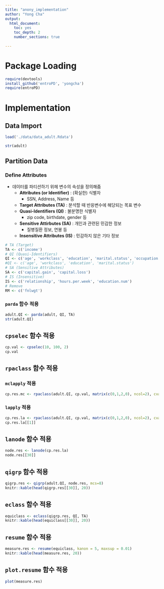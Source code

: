 ```yaml
---
title: "anony_implementation"
author: "Yong Cha"
output: 
  html_document:
    toc: yes
    toc_depth: 2
    number_sections: true
    
---
```



# Package Loading
```r
require(devtools)
install_github('entroPD', 'yongcha')
require(entroPD)
```



# Implementation

## Data Import
```r
load('./data/data_adult.Rdata')
```

```r
str(adult)
```


## Partition Data

### Define Attributes

* 데이터를 파티션하기 위헤 변수의 속성을 정의해줌
    * __Attributes (or Identifier)__ : (확실한) 식별자
        * SSN, Address, Name 등
    * __Target Attributes (TA)__ : 분석할 때 반응변수에 해당되는 목표 변수 
    * __Quasi-Identifiers (QI)__ : 불분명한 식별자
        * zip code, birthdate, gender 등
    * __Sensitive Attirbutes (SA)__ : 개인과 관련된 민감한 정보
        * 질병질환 정보, 연봉 등
    * __Insensitive Attributes (IS)__ : 민감하지 않은 기타 정보
    

```r
# TA (Target)
TA <- c('income')
# QI (Quasi-Identifiers)
QI <- c('age', 'workclass', 'education', 'marital.status', 'occupation', 'race', 'sex', 'native.country')
#QI <- c('age', 'workclass', 'education', 'marital.status')
# SA (Sensitive Attributes)
SA <- c('capital.gain', 'capital.loss')
# IS (Insensitive)
IS <- c('relationship', 'hours.per.week', 'education.num')
# Remove
RM <- c('fnlwgt')
```

### `parda` 함수 적용

```r
adult.QI <- parda(adult, QI, TA)
str(adult.QI)
```



## `cpselec` 함수 적용

```r
cp.val <- cpselec(10, 100, 2)
cp.val
```



## `rpaclass` 함수 적용

### `mclapply` 적용

```r
cp.res.mc <- rpaclass(adult.QI, cp.val, matrix(c(0,1,2,0), ncol=2), cval = 100, mc = TRUE)
```

### `lapply` 적용 

```r
cp.res.la <- rpaclass(adult.QI, cp.val, matrix(c(0,1,2,0), ncol=2), cval = 100)
cp.res.la[[1]]
```


## `lanode` 함수 적용

```r
node.res <- lanode(cp.res.la)
node.res[[30]]
```


## `qigrp` 함수 적용

```r
qigrp.res <- qigrp(adult.QI, node.res, mcs=8)
knitr::kable(head(qigrp.res[[30]], 20))
```


## `eclass` 함수 적용

```r
equiclass <- eclass(qigrp.res, QI, TA)
knitr::kable(head(equiclass[[30]], 20))
```



## `resume` 함수 적용

```r
measure.res <- resume(equiclass, kanon = 5, maxsup = 0.01)
knitr::kable(head(measure.res, 20))
```


## `plot.resume` 함수 적용
```r
plot(measure.res)
```
